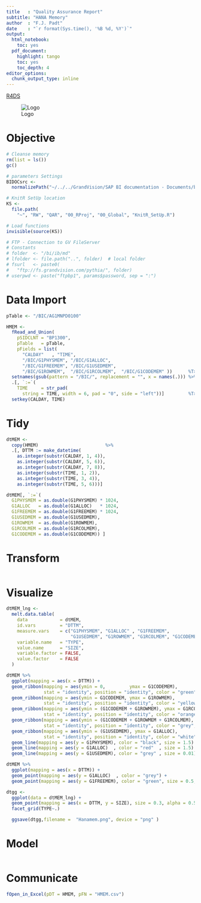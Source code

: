 ```yaml
---
title   : "Quality Assurance Report"
subtitle: "HANA Memory"
author  : "F.J. Padt"
date    : "`r format(Sys.time(), '%B %d, %Y')`"
output:
  html_notebook:
    toc: yes
  pdf_document:
    highlight: tango
    toc: yes
    toc_depth: 4
editor_options: 
  chunk_output_type: inline
---
```


[R4DS](http://r4ds.had.co.nz/introduction.html)

\newpage
![Logo](http://www.grandvision.com/img/logoGV.png)

# Objective


```r
# Cleanse memory
rm(list = ls())
gc()

# parameters Settings
BIDOCsrc <- 
  normalizePath("~/../../GrandVision/SAP BI documentation - Documents/bi-doc/src/")

# KnitR SetUp location
KS <- 
  file.path(
    "~", "RW", "QAR", "00_RProj", "00_Global", "KnitR_SetUp.R")

# Load functions
invisible(source(KS))

# FTP - Connection to GV FileServer
# Constants
# folder  <- "/bi/ib/md"          
# lfolder <- file.path("..", folder)  # local folder
# fsurl   <- paste0(
#   "ftp://fs.grandvision.com/pythia/", folder)
# userpwd <- paste("ftpbp1", params$password, sep = ":")

```

# Data Import

```r

pTable <- "/BIC/AG1MNPD0100"

HMEM <-
  fRead_and_Union(
    pSIDCLNT = "BP1300",
    pTable   = pTable,
    pFields = list(
      "CALDAY"   , "TIME", 
      "/BIC/G1PHYSMEM", "/BIC/G1ALLOC", 
      "/BIC/G1FREEMEM", "/BIC/G1USEDMEM", 
      "/BIC/G1ROWMEM",  "/BIC/G1RCOLMEM",  "/BIC/G1CODEMEM" ))      %T>%
  setnames(gsub(pattern = "/BIC/", replacement = "", x = names(.))) %>%
  .[, `:=`(
    TIME     = str_pad(
      string = TIME, width = 6, pad = "0", side = "left"))]         %T>%
  setkey(CALDAY, TIME)

```

# Tidy

```r

dtMEM <- 
  copy(HMEM)                         %>%
  .[, DTTM := make_datetime(
    as.integer(substr(CALDAY, 1, 4)), 
    as.integer(substr(CALDAY, 5, 6)),
    as.integer(substr(CALDAY, 7, 8)),
    as.integer(substr(TIME, 1, 2)),
    as.integer(substr(TIME, 3, 4)),
    as.integer(substr(TIME, 5, 6)))]

dtMEM[, `:=`(
  G1PHYSMEM = as.double(G1PHYSMEM) * 1024,
  G1ALLOC   = as.double(G1ALLOC)   * 1024,
  G1FREEMEM = as.double(G1FREEMEM) * 1024,
  G1USEDMEM = as.double(G1USEDMEM),
  G1ROWMEM  = as.double(G1ROWMEM),
  G1RCOLMEM = as.double(G1RCOLMEM),
  G1CODEMEM = as.double(G1CODEMEM)) ]
```

# Transform

```r

```

# Visualize

```r
dtMEM_lng <- 
  melt.data.table(
    data            = dtMEM,
    id.vars         = "DTTM",
    measure.vars    = c("G1PHYSMEM", "G1ALLOC" , "G1FREEMEM",
                        "G1USEDMEM", "G1ROWMEM", "G1RCOLMEM", "G1CODEMEM"),
    variable.name   = "TYPE",
    value.name      = "SIZE",
    variable.factor = FALSE,
    value.factor    = FALSE
  ) 

dtMEM %>% 
  ggplot(mapping = aes(x = DTTM)) + 
  geom_ribbon(mapping = aes(ymin = 0,         ymax = G1CODEMEM), 
              stat = "identity", position = "identity", color = "green", fill = "green")   +
  geom_ribbon(mapping = aes(ymin = G1CODEMEM, ymax = G1ROWMEM), 
              stat = "identity", position = "identity", color = "yellow", fill = "yellow") +
  geom_ribbon(mapping = aes(ymin = (G1CODEMEM + G1ROWMEM), ymax = G1RCOLMEM), 
              stat = "identity", position = "identity", color = "orange", fill = "orange") +
  geom_ribbon(mapping = aes(ymin = (G1CODEMEM + G1ROWMEM + G1RCOLMEM), ymax = G1USEDMEM), 
              stat = "identity", position = "identity", color = "grey", fill = "grey")     +
  geom_ribbon(mapping = aes(ymin = (G1USEDMEM), ymax = G1ALLOC), 
              stat = "identity", position = "identity", color = "white", fill = "white")   +
  geom_line(mapping = aes(y = G1PHYSMEM), color = "black", size = 1.5) +
  geom_line(mapping = aes(y = G1ALLOC)  , color = "red"  , size = 1.5) +  
  geom_line(mapping = aes(y = G1USEDMEM), color = "grey" , size = 0.01)  

dtMEM %>% 
  ggplot(mapping = aes(x = DTTM)) + 
  geom_point(mapping = aes(y = G1ALLOC)  , color = "grey") +
  geom_point(mapping = aes(y = G1FREEMEM), color = "green", size = 0.5, alpha = 0.05)

dtgg <- 
  ggplot(data = dtMEM_lng) + 
  geom_point(mapping = aes(x = DTTM, y = SIZE), size = 0.3, alpha = 0.5, color = "blue") +
  facet_grid(TYPE~.) 

  ggsave(dtgg,filename =  "Hanamem.png", device = "png" )
```

# Model

```r

```

# Communicate

```r

fOpen_in_Excel(pDT = HMEM, pFN = "HMEM.csv")
```


